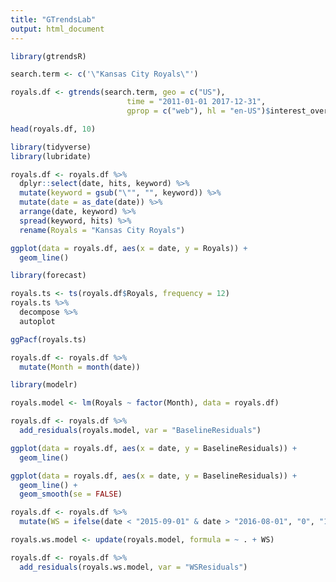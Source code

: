 ```yaml
---
title: "GTrendsLab"
output: html_document
---
```

```r
library(gtrendsR)

search.term <- c('\"Kansas City Royals\"')

royals.df <- gtrends(search.term, geo = c("US"),
                          time = "2011-01-01 2017-12-31",
                          gprop = c("web"), hl = "en-US")$interest_over_time

head(royals.df, 10)
```

```r
library(tidyverse)
library(lubridate)

royals.df <- royals.df %>%
  dplyr::select(date, hits, keyword) %>%
  mutate(keyword = gsub("\"", "", keyword)) %>% 
  mutate(date = as_date(date)) %>%
  arrange(date, keyword) %>%
  spread(keyword, hits) %>%
  rename(Royals = "Kansas City Royals")
```
```r
ggplot(data = royals.df, aes(x = date, y = Royals)) + 
  geom_line()
```

```r
library(forecast)

royals.ts <- ts(royals.df$Royals, frequency = 12)
royals.ts %>% 
  decompose %>%
  autoplot

```

```r
ggPacf(royals.ts)
```

```r
royals.df <- royals.df %>% 
  mutate(Month = month(date))
```

```r
library(modelr)

royals.model <- lm(Royals ~ factor(Month), data = royals.df)

royals.df <- royals.df %>% 
  add_residuals(royals.model, var = "BaselineResiduals")
```

```r
ggplot(data = royals.df, aes(x = date, y = BaselineResiduals)) + 
  geom_line()
```

```r
ggplot(data = royals.df, aes(x = date, y = BaselineResiduals)) + 
  geom_line() + 
  geom_smooth(se = FALSE)
```

```r
royals.df <- royals.df %>% 
  mutate(WS = ifelse(date < "2015-09-01" & date > "2016-08-01", "0", "1"))
```
```r
royals.ws.model <- update(royals.model, formula = ~ . + WS)

royals.df <- royals.df %>% 
  add_residuals(royals.ws.model, var = "WSResiduals")
```

